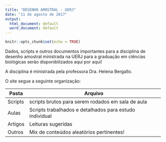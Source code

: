 ```yaml
---
title: "DESENHO AMOSTRAL - UERJ"
date: "11 de agosto de 2017"
output:
  html_document: default
  word_document: default
---
```


```r
knitr::opts_chunk$set(echo = TRUE)
```

Dados, scripts e outros documentos importantes para a disciplina de desenho amostral ministrada na UERJ para a graduação em ciências biológicas serão disponibilizados aqui por aqui!


A disciplina é ministrada pela professora Dra. Helena Bergallo.


O site segue a seguinte organização:


Pasta | Arquivo
------ | -------
Scripts | scripts brutos para serem rodados em sala de aula
Aulas | Scripts trabalhados e detalhados para estudo individual
Artigos | Leituras sugeridas 
Outros | Mix de conteúdos aleatórios pertinentes!


